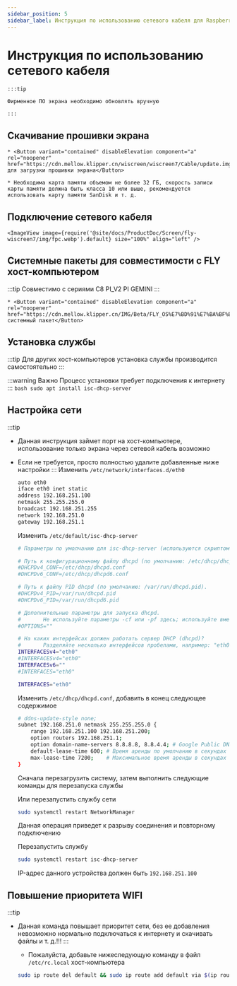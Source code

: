 ```yaml
---
sidebar_position: 5
sidebar_label: Инструкция по использованию сетевого кабеля для Raspberry Pi и других хост-компьютеров
---
```





# Инструкция по использованию сетевого кабеля


    :::tip

    Фирменное ПО экрана необходимо обновлять вручную

    :::

## Скачивание прошивки экрана

    * <Button variant="contained" disableElevation component="a" rel="noopener" href="https://cdn.mellow.klipper.cn/wiscreen/wiscreen7/Cable/update.img">Щелкните для загрузки прошивки экрана</Button>

    * Необходима карта памяти объемом не более 32 ГБ, скорость записи карты памяти должна быть класса 10 или выше, рекомендуется использовать карту памяти SanDisk и т. д.


## Подключение сетевого кабеля

    <ImageView image={require('@site/docs/ProductDoc/Screen/fly-wiscreen7/img/fpc.webp').default} size="100%" align="left" />


## Системные пакеты для совместимости с FLY хост-компьютером

:::tip
Совместимо с сериями C8 PI_V2 PI GEMINI
:::

    * <Button variant="contained" disableElevation component="a" rel="noopener" href="https://cdn.mellow.klipper.cn/IMG/Beta/FLY_OS%E7%BD%91%E7%BA%BF%E5%B1%8F%E7%B3%BB%E7%BB%9F.img.xz">Скачать системный пакет</Button>


## Установка службы

:::tip
Для других хост-компьютеров установка службы производится самостоятельно
:::

:::warning Важно
Процесс установки требует подключения к интернету
:::
    ```bash
    sudo apt install isc-dhcp-server
    ```
## Настройка сети

:::tip
* Данная инструкция займет порт на хост-компьютере, использование только экрана через сетевой кабель возможно
* Если не требуется, просто полностью удалите добавленные ниже настройки
:::
    Изменить `/etc/network/interfaces.d/eth0`

    ```bash
    auto eth0
    iface eth0 inet static
    address 192.168.251.100
    netmask 255.255.255.0
    broadcast 192.168.251.255
    network 192.168.251.0
    gateway 192.168.251.1
    ```

    Изменить `/etc/default/isc-dhcp-server`

    ```bash
    # Параметры по умолчанию для isc-dhcp-server (используются скриптом /etc/init.d/isc-dhcp-server)

    # Путь к конфигурационному файлу dhcpd (по умолчанию: /etc/dhcp/dhcpd.conf).
    #DHCPDv4_CONF=/etc/dhcp/dhcpd.conf
    #DHCPDv6_CONF=/etc/dhcp/dhcpd6.conf

    # Путь к файлу PID dhcpd (по умолчанию: /var/run/dhcpd.pid).
    #DHCPDv4_PID=/var/run/dhcpd.pid
    #DHCPDv6_PID=/var/run/dhcpd6.pid

    # Дополнительные параметры для запуска dhcpd.
    #       Не используйте параметры -cf или -pf здесь; используйте вместо этого DHCPD_CONF/ DHCPD_PID
    #OPTIONS=""

    # На каких интерфейсах должен работать сервер DHCP (dhcpd)?
    #       Разделяйте несколько интерфейсов пробелами, например: "eth0 eth1".
    INTERFACESv4="eth0"
    #INTERFACESv4="eth0"
    INTERFACESv6=""
    #INTERFACES="eth0"

    INTERFACES="eth0"
    ```

    Изменить `/etc/dhcp/dhcpd.conf`, добавить в конец следующее содержимое

    ```bash
    # ddns-update-style none;
    subnet 192.168.251.0 netmask 255.255.255.0 {
        range 192.168.251.100 192.168.251.200;
        option routers 192.168.251.1;
        option domain-name-servers 8.8.8.8, 8.8.4.4; # Google Public DNS в качестве примера
        default-lease-time 600; # Время аренды по умолчанию в секундах
        max-lease-time 7200;    # Максимальное время аренды в секундах
    }
    ```

    Сначала перезагрузить систему, затем выполнить следующие команды для перезапуска службы

    Или перезапустить службу сети

    ```bash
    sudo systemctl restart NetworkManager
    ```

    Данная операция приведет к разрыву соединения и повторному подключению

    Перезапустить службу

    ```bash
    sudo systemctl restart isc-dhcp-server
    ```

    IP-адрес данного устройства должен быть `192.168.251.100`

## Повышение приоритета WIFI

:::tip
* Данная команда повышает приоритет сети, без ее добавления невозможно нормально подключаться к интернету и скачивать файлы и т. д.!!!
:::
    * Пожалуйста, добавьте нижеследующую команду в файл `/etc/rc.local` хост-компьютера

    ```bash
    sudo ip route del default && sudo ip route add default via $(ip route show dev wlan0 | grep 'default via' | awk 'NR==1 {print $3}') dev wlan0
    ```
